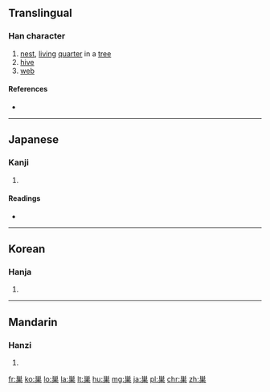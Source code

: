 {{also|巢}}
==Translingual==

===Han character===
{{Han char|rn=47|rad=巛|as=08|sn=11|four=|canj=火田木 (FWD)|ids=⿱[[⺍]][[果]]}}

# [[nest]], [[living]] [[quarter]] in a [[tree]]
# [[hive]]
# [[web]]

====References====
* {{Han ref|kx=0531.131|dkj=08696|dj=0919.230|hdz=21221.010|uh=5DE3|ud=24035}}

----

==Japanese==

===Kanji===
{{ja-kanji|grade=4|rs=巛08|style=s|kyu=巢}}

# {{defn|lang=ja|sort=巛08}}

====Readings====
* {{ja-readings|on=[[そう]] (sō)|kun=[[す]] (su), [[すくう]] (sukuu)}}

----

==Korean==

===Hanja===
{{ko-hanja|hangeul=소|rv=so|mr=so}}

# {{defn|lang=ko|sort=巛08}}

----

==Mandarin==

===Hanzi===
{{cmn-hanzi|pin=[[cháo]] ([[chao2]])|wg=ch'ao<sup>2</sup>}}

# {{defn|lang=cmn|sort=巛08}}

[[fr:巣]]
[[ko:巣]]
[[lo:巣]]
[[la:巣]]
[[lt:巣]]
[[hu:巣]]
[[mg:巣]]
[[ja:巣]]
[[pl:巣]]
[[chr:巣]]
[[zh:巣]]